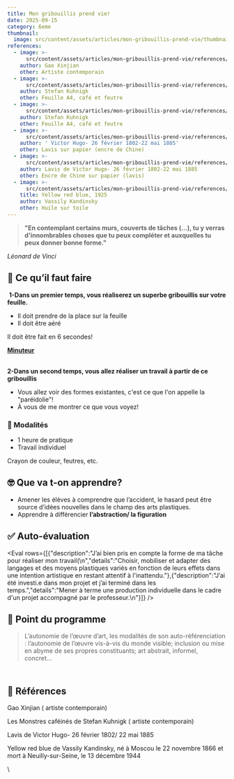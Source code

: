 ```yaml
---
title: Mon gribouillis prend vie!
date: 2025-09-15
category: 6eme
thumbnail:
  image: src/content/assets/articles/mon-gribouillis-prend-vie/thumbnail/image.jpg
references:
  - image: >-
      src/content/assets/articles/mon-gribouillis-prend-vie/references/0/image.jpg
    author: Gao Xinjian
    other: Artiste contemporain
  - image: >-
      src/content/assets/articles/mon-gribouillis-prend-vie/references/1/image.jpg
    author: Stefan Kuhnigk
    other: Feuille A4, café et feutre
  - image: >-
      src/content/assets/articles/mon-gribouillis-prend-vie/references/2/image.jpg
    author: Stefan Kuhnigk
    other: Feuille A4, café et feutre
  - image: >-
      src/content/assets/articles/mon-gribouillis-prend-vie/references/3/image.jpg
    author: ' Victor Hugo- 26 février 1802-22 mai 1885'
    other: Lavis sur papier (encre de Chine)
  - image: >-
      src/content/assets/articles/mon-gribouillis-prend-vie/references/4/image.jpg
    author: Lavis de Victor Hugo- 26 février 1802-22 mai 1885
    other: Encre de Chine sur papier (lavis)
  - image: >-
      src/content/assets/articles/mon-gribouillis-prend-vie/references/5/image.jpg
    title: Yellow red blue, 1925
    author: Vassily Kandinsky
    other: Huile sur toile
---
```

> **"En contemplant certains murs, couverts de tâches (...), tu y verras d'innombrables choses que tu peux compléter et auxquelles tu peux donner bonne forme."**

*Léonard de Vinci*

## **👀 Ce qu’il faut faire**

 **1-Dans un premier temps, vous réaliserez un superbe gribouillis sur votre feuille.**

* Il doit prendre de la place sur la feuille
* Il doit être aéré

Il doit être fait en 6 secondes!

[**Minuteur**](https://classroomscreen.com/app/screen/w/44173b09-fea1-4b36-94ea-aad8046ba886/g/81bd22ca-193d-4d4f-9c59-535e4763dcee/s/6ef033b4-3a3c-47ee-bf22-73ec5bc4b796)

\
**2-Dans un second temps, vous allez réaliser un travail à partir de ce gribouillis**

* Vous allez voir des formes existantes, c'est ce que l'on appelle la "paréidolie"!
* À vous de me montrer ce que vous voyez!

### **🧐 Modalités**

* 1 heure de pratique
* Travail individuel

Crayon de couleur, feutres, etc.

## **🤓 Que va t-on apprendre?**

* Amener les élèves à comprendre que l’accident, le hasard peut être source d’idées nouvelles dans le champ des arts plastiques.
* Apprendre à différencier **l’abstraction/ la figuration**

## **✅ Auto-évaluation**&#x20;



<Eval rows={[{"description":"J’ai bien pris en compte la forme de ma tâche pour réaliser mon travail(\n","details":"Choisir, mobiliser et adapter des langages et des moyens plastiques variés en fonction de leurs effets dans une intention artistique en restant attentif à l'inattendu."},{"description":"J’ai été investi.e dans mon projet et j’ai terminé dans les temps.","details":"Mener à terme une production individuelle dans le cadre d'un projet accompagné par le professeur.\n"}]} />

## 📖 Point du programme

> L’autonomie de l’œuvre d’art, les modalités de son auto-référenciation : l’autonomie de l’œuvre vis-à-vis du monde visible; inclusion ou mise en abyme de ses propres constituants; art abstrait, informel, concret…

\
👀 **Références**
-----------------

Gao Xinjian ( artiste contemporain)

Les Monstres caféinés de Stefan Kuhnigk ( artiste contemporain)

Lavis de Victor Hugo- 26 février 1802/ 22 mai 1885

Yellow red blue de Vassily Kandinsky, né à Moscou le 22 novembre 1866 et mort à Neuilly-sur-Seine, le 13 décembre 1944



\
